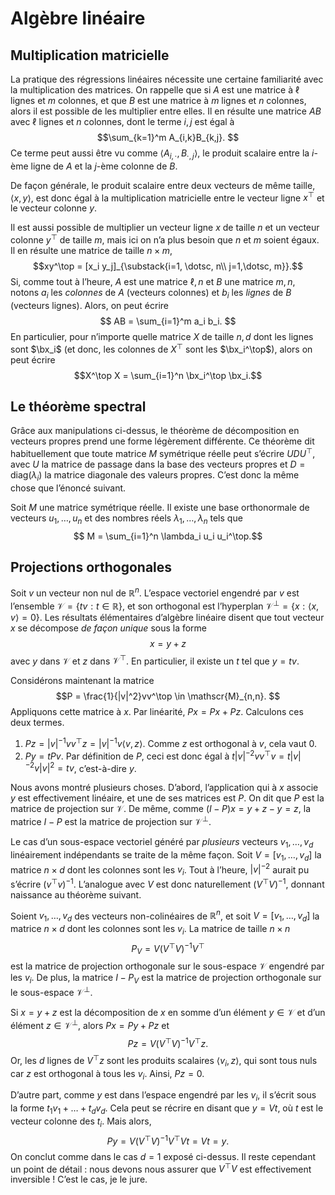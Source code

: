 # Algèbre linéaire {#sec-al}

## Multiplication matricielle

La pratique des régressions linéaires nécessite une certaine familiarité avec la multiplication des matrices. On rappelle que si $A$ est une matrice à $\ell$ lignes et $m$ colonnes, et que $B$ est une matrice à $m$ lignes et $n$ colonnes, alors il est possible de les multiplier entre elles. Il en résulte une matrice $AB$ avec $\ell$ lignes et $n$ colonnes, dont le terme $i,j$ est égal à 
$$\sum_{k=1}^m A_{i,k}B_{k,j}. $$
Ce terme peut aussi être vu comme $\langle A_{i, \cdot}, B_{\cdot, j}\rangle$, le produit scalaire entre la $i$-ème ligne de $A$ et la $j$-ème colonne de $B$. 

De façon générale, le produit scalaire entre deux vecteurs de même taille, $\langle x, y\rangle$, est donc égal à la multiplication matricielle entre le vecteur ligne $x^\top$ et le vecteur colonne $y$. 

Il est aussi possible de multiplier un vecteur ligne $x$ de taille $n$ et un vecteur colonne $y^\top$ de taille $m$, mais ici on n'a plus besoin que $n$ et $m$ soient égaux. Il en résulte une matrice de taille $n\times m$, 
$$xy^\top = [x_i y_j]_{\substack{i=1, \dotsc, n\\ j=1,\dotsc, m}}.$$
Si, comme tout à l'heure, $A$ est une matrice $\ell,n$ et $B$ une matrice $m,n$, notons $a_i$ les *colonnes* de $A$ (vecteurs colonnes) et $b_i$ les *lignes* de $B$ (vecteurs lignes). Alors, on peut écrire 
$$ AB = \sum_{i=1}^m a_i b_i. $$
En particulier, pour n'importe quelle matrice $X$ de taille $n,d$ dont les lignes sont $\bx_i$ (et donc, les colonnes de $X^\top$ sont les $\bx_i^\top$), alors on peut écrire
$$X^\top X = \sum_{i=1}^n \bx_i^\top \bx_i.$$

## Le théorème spectral

Grâce aux manipulations ci-dessus, le théorème de décomposition en vecteurs propres prend une forme légèrement différente. Ce théorème dit habituellement que toute matrice $M$ symétrique réelle peut s'écrire $UDU^\top$, avec $U$ la matrice de passage dans la base des vecteurs propres et $D = \mathrm{diag}(\lambda_i)$ la matrice diagonale des valeurs propres. C'est donc la même chose que l'énoncé suivant. 

:::{#thm-spectral}

Soit $M$ une matrice symétrique réelle. Il existe une base orthonormale de vecteurs $u_1, \dotsc, u_n$ et des nombres réels $\lambda_1, \dotsc
, \lambda_n$ tels que 
$$ M = \sum_{i=1}^n \lambda_i u_i u_i^\top.$$

:::

## Projections orthogonales

Soit $v$ un vecteur non nul de $\mathbb{R}^n$. L'espace vectoriel engendré par $v$ est l'ensemble $\mathscr{V}=\{tv : t \in \mathbb{R}\}$, et son orthogonal est l'hyperplan $\mathscr{V}^\perp = \{x : \langle x, v \rangle = 0\}$. Les résultats élémentaires d'algèbre linéaire disent que tout vecteur $x$ se décompose *de façon unique* sous la forme 
$$ x = y + z$$
avec $y$ dans $\mathscr{V}$ et $z$ dans $\mathscr{V}^\top$. En particulier, il existe un $t$ tel que $y = tv$. 

Considérons maintenant la matrice 
$$P = \frac{1}{|v|^2}vv^\top \in \mathscr{M}_{n,n}. $$
Appliquons cette matrice à $x$. Par linéarité, $Px = Px + Pz$. Calculons ces deux termes. 

1. $Pz = |v|^{-1}v v^\top z = |v|^{-1}v \langle v, z\rangle$. Comme $z$ est orthogonal à $v$, cela vaut 0. 
2. $Py = tPv$. Par définition de $P$, ceci est donc égal à  $t|v|^{-2}v v^\top v = t|v|^{-2}v |v|^2 = tv$, c'est-à-dire $y$. 
   
Nous avons montré plusieurs choses. D'abord, l'application qui à $x$ associe $y$ est effectivement linéaire, et une de ses matrices est $P$. On dit que $P$ est la matrice de projection sur $\mathscr{V}$. De même, comme $(I - P)x = y+z - y = z$, la matrice $I-P$ est la matrice de projection sur $\mathscr{V}^\perp$. 

Le cas d'un sous-espace vectoriel généré par *plusieurs* vecteurs $v_1, \dotsc, v_d$ linéairement indépendants se traite de la même façon. Soit $V = [v_1, \dotsc, v_d]$ la matrice $n \times d$ dont les colonnes sont les $v_i$. Tout à l'heure, $|v|^{-2}$ aurait pu s'écrire $(v^\top v)^{-1}$. L'analogue avec $V$ est donc naturellement $(V^\top V)^{-1}$, donnant naissance au théorème suivant. 

:::{#thm-projortho}

Soient $v_1, \dotsc, v_d$ des vecteurs non-colinéaires de $\mathbb{R}^n$, et soit $V = [v_1, \dotsc, v_d]$ la matrice $n \times d$ dont les colonnes sont les $v_i$. La matrice de taille $n\times n$
$$P_V = V (V^\top V)^{-1}V^\top $$
est la matrice de projection orthogonale sur le sous-espace $\mathscr{V}$ engendré par les $v_i$. De plus, la matrice $I - P_V$ est la matrice de projection orthogonale sur le sous-espace $\mathscr{V}^\perp$. 

:::

:::{.proof}
Si $x=y+z$ est la décomposition de $x$ en somme d'un élément $y\in\mathscr{V}$ et d'un élément $z \in \mathscr{V}^\perp$, alors $Px = Py + Pz$ et 
$$ Pz = V(V^\top V)^{-1}V^\top z.$$
Or, les $d$ lignes de $V^\top z$ sont les produits scalaires $\langle v_i, z\rangle$, qui sont tous nuls car $z$ est orthogonal à tous les $v_i$. Ainsi, $Pz = 0$. 

D'autre part, comme $y$ est dans l'espace engendré par les $v_i$, il s'écrit sous la forme $t_1 v_1 + \dotsc + t_d v_d$. Cela peut se récrire en disant que $y = V t$, où $t$ est le vecteur colonne des $t_i$. Mais alors, 
$$ Py = V(V^\top V)^{-1}V^\top V t = Vt = y.$$
On conclut comme dans le cas $d=1$ exposé ci-dessus. Il reste cependant un point de détail : nous devons nous assurer que $V^\top V$ est effectivement inversible ! C'est le cas, je le jure. 

:::